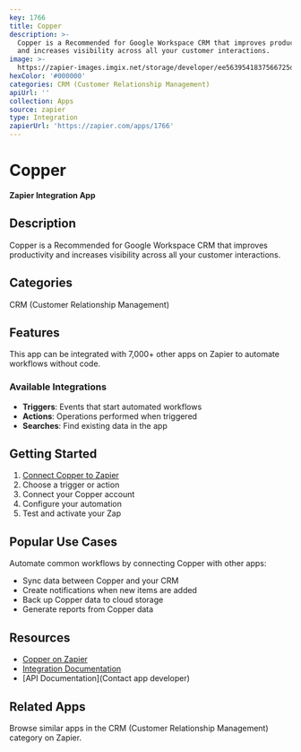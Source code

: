 ```yaml
---
key: 1766
title: Copper
description: >-
  Copper is a Recommended for Google Workspace CRM that improves productivity
  and increases visibility across all your customer interactions.
image: >-
  https://zapier-images.imgix.net/storage/developer/ee5639541837566725dfb217a7e027af_4.png?auto=format%2Ccompress&ixlib=python-3.0.0&q=50
hexColor: '#000000'
categories: CRM (Customer Relationship Management)
apiUrl: ''
collection: Apps
source: zapier
type: Integration
zapierUrl: 'https://zapier.com/apps/1766'
---
```

# Copper

**Zapier Integration App**

## Description

Copper is a Recommended for Google Workspace CRM that improves productivity and increases visibility across all your customer interactions.

## Categories

CRM (Customer Relationship Management)

## Features

This app can be integrated with 7,000+ other apps on Zapier to automate workflows without code.

### Available Integrations

- **Triggers**: Events that start automated workflows
- **Actions**: Operations performed when triggered
- **Searches**: Find existing data in the app

## Getting Started

1. [Connect Copper to Zapier](https://zapier.com/apps/1766)
2. Choose a trigger or action
3. Connect your Copper account
4. Configure your automation
5. Test and activate your Zap

## Popular Use Cases

Automate common workflows by connecting Copper with other apps:

- Sync data between Copper and your CRM
- Create notifications when new items are added
- Back up Copper data to cloud storage
- Generate reports from Copper data

## Resources

- [Copper on Zapier](https://zapier.com/apps/1766)
- [Integration Documentation](https://zapier.com/apps/1766/integrations)
- [API Documentation](Contact app developer)

## Related Apps

Browse similar apps in the CRM (Customer Relationship Management) category on Zapier.
